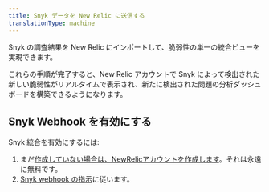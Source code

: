 ```yaml
---
title: Snyk データを New Relic に送信する
translationType: machine
---
```


Snyk の調査結果を New Relic にインポートして、脆弱性の単一の統合ビューを実現できます。

これらの手順が完了すると、New Relic アカウントで Snyk によって検出された新しい脆弱性がリアルタイムで表示され、新たに検出された問題の分析ダッシュボードを構築できるようになります。

## Snyk Webhook を有効にする

Snyk 統合を有効にするには:

1. まだ[作成していない場合は、NewRelicアカウントを作成します](https://newrelic.com/signup)。それは永遠に無料です。
2. [Snyk webhook の指示](https://docs.snyk.io/snyk-api-info/snyk-webhooks/using-snyk-webhooks-to-integrate-new-relic-with-snyk-through-an-azure-function-app)に従います。
